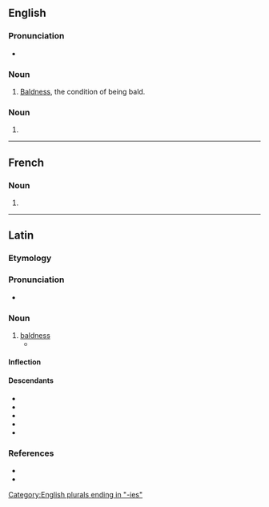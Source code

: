 ==English==

===Pronunciation===
* {{IPA|/ˈkælvɪtiz/|lang=en}}

===Noun===
{{en-noun|-}}

# [[bald|Baldness]], the condition of being bald.

===Noun===
{{head|en|noun plural form}}

# {{plural of|calvity|lang=en}}

[[Category:English plurals ending in "-ies"]]

----

==French==

===Noun===
{{head|fr|noun plural form|g=f}}

# {{plural of|calvitie|lang=fr}}

----

==Latin==

===Etymology===
{{rfe|la}}

===Pronunciation===
* {{la-IPA|calvitiēs|eccl=1}}

===Noun===
{{la-noun|calvitiēs|calvitiēī|f|fifth}}

# [[baldness]]
#* {{Q|la|Petronius|Satyricon|108|1}}

====Inflection====
{{la-decl-5th-i|calvit}}

====Descendants====
* {{desc|en|calvities}}
* {{desc|fr|calvitie}}
* {{desc|it|calvizie}}
* {{desc|pt|calvície}}
* {{desc|es|calvicie}}

===References===
* {{R:L&S}}
* {{R:Gaffiot}}